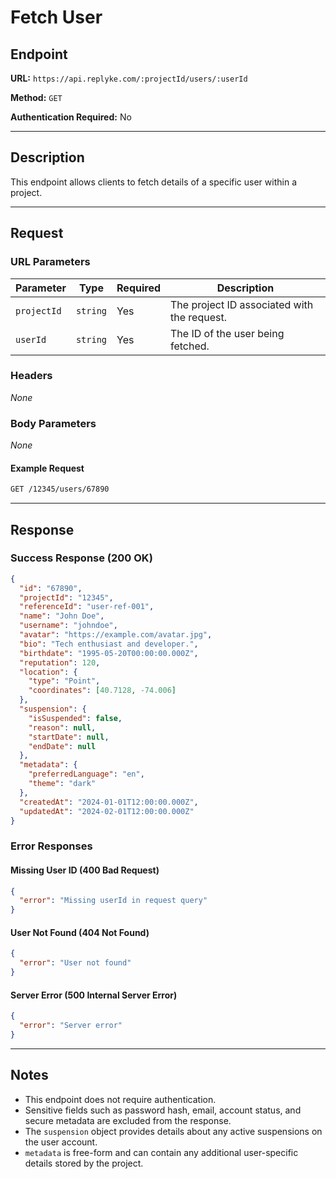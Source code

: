 # Fetch User

## Endpoint

**URL:** `https://api.replyke.com/:projectId/users/:userId`

**Method:** `GET`

**Authentication Required:** No

---

## Description

This endpoint allows clients to fetch details of a specific user within a project.

---

## Request

### URL Parameters
| Parameter    | Type     | Required | Description |
|-------------|----------|----------|-------------|
| `projectId` | `string` | Yes      | The project ID associated with the request. |
| `userId`    | `string` | Yes      | The ID of the user being fetched. |

### Headers
_None_

### Body Parameters
_None_

#### Example Request
```sh
GET /12345/users/67890
```

---

## Response

### Success Response (200 OK)
```json
{
  "id": "67890",
  "projectId": "12345",
  "referenceId": "user-ref-001",
  "name": "John Doe",
  "username": "johndoe",
  "avatar": "https://example.com/avatar.jpg",
  "bio": "Tech enthusiast and developer.",
  "birthdate": "1995-05-20T00:00:00.000Z",
  "reputation": 120,
  "location": {
    "type": "Point",
    "coordinates": [40.7128, -74.006]
  },
  "suspension": {
    "isSuspended": false,
    "reason": null,
    "startDate": null,
    "endDate": null
  },
  "metadata": {
    "preferredLanguage": "en",
    "theme": "dark"
  },
  "createdAt": "2024-01-01T12:00:00.000Z",
  "updatedAt": "2024-02-01T12:00:00.000Z"
}
```

### Error Responses
#### Missing User ID (400 Bad Request)
```json
{
  "error": "Missing userId in request query"
}
```

#### User Not Found (404 Not Found)
```json
{
  "error": "User not found"
}
```

#### Server Error (500 Internal Server Error)
```json
{
  "error": "Server error"
}
```

---

## Notes
- This endpoint does not require authentication.
- Sensitive fields such as password hash, email, account status, and secure metadata are excluded from the response.
- The `suspension` object provides details about any active suspensions on the user account.
- `metadata` is free-form and can contain any additional user-specific details stored by the project.

